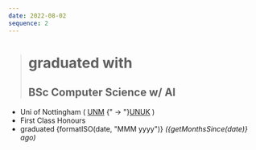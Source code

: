 ```yaml
---
date: 2022-08-02
sequence: 2
---
```




> # <Icon name="lucide:graduation-cap" /> graduated with
>
> ## BSc Computer Science w/ AI

- <Icon name="lucide:map-pin" /> Uni of Nottingham ( [UNM](https://www.nottingham.edu.my)
  {" → "}[UNUK](https://www.nottingham.ac.uk/) )
- <Icon name="lucide:trophy" /> First Class Honours
- <Icon name="lucide:calendar" /> graduated {formatISO(date, "MMM yyyy")}
  *({getMonthsSince(date)} ago)*

